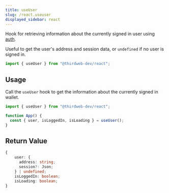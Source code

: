 ```yaml
---
title: useUser
slug: /react.useuser
displayed_sidebar: react
---
```


Hook for retrieving information about the currently signed in user using [auth](/auth).

Useful to get the user's address and session data, or `undefined` if no user is signed in.

```jsx
import { useUser } from "@thirdweb-dev/react";
```

## Usage

Call the `useUser` hook to get the information about the currently signed in wallet.

```jsx
import { useUser } from "@thirdweb-dev/react";

function App() {
  const { user, isLoggedIn, isLoading } = useUser();
}
```

## Return Value

```ts
{
    user: {
      address: string;
      session?: Json;
    } | undefined;
    isLoggedIn: boolean;
    isLoading: boolean;
}
```
